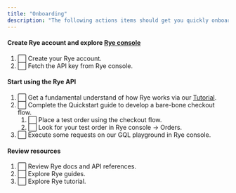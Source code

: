```yaml
---
title: "Onboarding"
description: "The following actions items should get you quickly onboarded with Rye."
---
```


#### Create Rye account and explore [Rye console](https://console.rye.com/)

1. ⬜️ Create your Rye account. 
2. ⬜️ Fetch the API key from Rye console.

#### Start using the Rye API

1. ⬜️ Get a fundamental understand of how Rye works via our [Tutorial](https://tutorial.rye.com/).
2. ⬜️ Complete the Quickstart guide to develop a bare-bone checkout flow.  
   1. ⬜️ Place a test order using the checkout flow.  
   2. ⬜️ Look for your test order in Rye console → Orders.
3. ⬜️ Execute some requests on our GQL playground in Rye console.

#### Review resources

1.  ⬜️ Review Rye docs and API references.
2.  ⬜️ Explore Rye guides.
3.  ⬜️ Explore Rye tutorial.